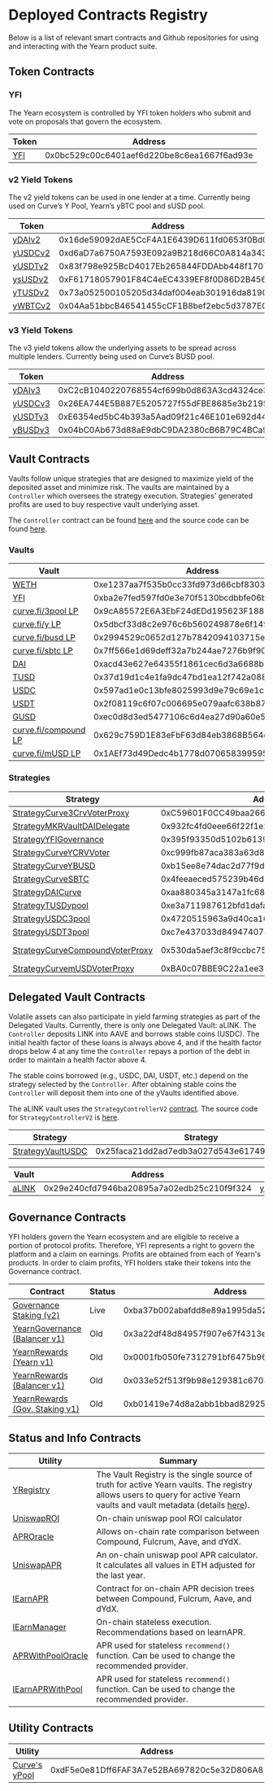 # Deployed Contracts Registry

Below is a list of relevant smart contracts and Github repositories for using and interacting with the Yearn product suite.

## Token Contracts

### YFI

The Yearn ecosystem is controlled by YFI token holders who submit and vote on proposals that govern the ecosystem.

| Token                                                                        | Address                                    |
| ---------------------------------------------------------------------------- | ------------------------------------------ |
| [YFI](https://etherscan.io/token/0x0bc529c00c6401aef6d220be8c6ea1667f6ad93e) | 0x0bc529c00c6401aef6d220be8c6ea1667f6ad93e |

### v2 Yield Tokens

The v2 yield tokens can be used in one lender at a time. Currently being used on Curve’s Y Pool, Yearn’s yBTC pool and sUSD pool.

| Token                                                                              | Address                                    | Github                                                                           |
| ---------------------------------------------------------------------------------- | ------------------------------------------ | -------------------------------------------------------------------------------- |
| [yDAIv2](https://etherscan.io/address/0x16de59092dAE5CcF4A1E6439D611fd0653f0Bd01)  | 0x16de59092dAE5CcF4A1E6439D611fd0653f0Bd01 | [YDAIv2.sol](https://github.com/yearn/itoken/blob/master/contracts/YDAIv2.sol)   |
| [yUSDCv2](https://etherscan.io/address/0xd6aD7a6750A7593E092a9B218d66C0A814a3436e) | 0xd6aD7a6750A7593E092a9B218d66C0A814a3436e | [YUSDCv2.sol](https://github.com/yearn/itoken/blob/master/contracts/YUSDCv2.sol) |
| [yUSDTv2](https://etherscan.io/address/0x83f798e925BcD4017Eb265844FDDAbb448f1707D) | 0x83f798e925BcD4017Eb265844FDDAbb448f1707D | [YUSDTv2.sol](https://github.com/yearn/itoken/blob/master/contracts/YUSDTv2.sol) |
| [ysUSDv2](https://etherscan.io/address/0xF61718057901F84C4eEC4339EF8f0D86D2B45600) | 0xF61718057901F84C4eEC4339EF8f0D86D2B45600 | [YSUSDv2.sol](https://github.com/yearn/itoken/blob/master/contracts/YSUSDv2.sol) |
| [yTUSDv2](https://etherscan.io/address/0x73a052500105205d34daf004eab301916da8190f) | 0x73a052500105205d34daf004eab301916da8190f | [YTUSDv2.sol](https://github.com/yearn/itoken/blob/master/contracts/YTUSDv2.sol) |
| [yWBTCv2](https://etherscan.io/address/0x04Aa51bbcB46541455cCF1B8bef2ebc5d3787EC9) | 0x04Aa51bbcB46541455cCF1B8bef2ebc5d3787EC9 | [YWBTCv2.sol](https://github.com/yearn/itoken/blob/master/contracts/YWBTCv2.sol) |

### v3 Yield Tokens

The v3 yield tokens allow the underlying assets to be spread across multiple lenders. Currently being used on Curve’s BUSD pool.

| Token                                                                              | Address                                    | Github                                                                           |
| ---------------------------------------------------------------------------------- | ------------------------------------------ | -------------------------------------------------------------------------------- |
| [yDAIv3](https://etherscan.io/address/0xC2cB1040220768554cf699b0d863A3cd4324ce32)  | 0xC2cB1040220768554cf699b0d863A3cd4324ce32 | [YDAIv3.sol](https://github.com/yearn/itoken/blob/master/contracts/YDAIv3.sol)   |
| [yUSDCv3](https://etherscan.io/address/0x26EA744E5B887E5205727f55dFBE8685e3b21951) | 0x26EA744E5B887E5205727f55dFBE8685e3b21951 | [YUSDCv3.sol](https://github.com/yearn/itoken/blob/master/contracts/YUSDCv3.sol) |
| [yUSDTv3](https://etherscan.io/address/0xE6354ed5bC4b393a5Aad09f21c46E101e692d447) | 0xE6354ed5bC4b393a5Aad09f21c46E101e692d447 | [YUSDCv3.sol](https://github.com/yearn/itoken/blob/master/contracts/YUSDCv3.sol) |
| [yBUSDv3](https://etherscan.io/address/0x04bC0Ab673d88aE9dbC9DA2380cB6B79C4BCa9aE) | 0x04bC0Ab673d88aE9dbC9DA2380cB6B79C4BCa9aE | [YBUSDv3.sol](https://github.com/yearn/itoken/blob/master/contracts/YBUSDv3.sol) |

## Vault Contracts

Vaults follow unique strategies that are designed to maximize yield of the deposited asset and minimize risk. The vaults are maintained by a `Controller` which oversees the strategy execution. Strategies' generated profits are used to buy respective vault underlying asset.

The `Controller` contract can be found [here](https://etherscan.io/address/0x9e65ad11b299ca0abefc2799ddb6314ef2d91080#code) and the source code can be found [here](https://github.com/yearn/yearn-protocol/blob/develop/contracts/controllers/Controller.sol).

### Vaults

| Vault                                                                                             | Address                                    | GitHub                                                                                         |
| ------------------------------------------------------------------------------------------------- | ------------------------------------------ | ---------------------------------------------------------------------------------------------- |
| [WETH](https://etherscan.io/address/0xe1237aa7f535b0cc33fd973d66cbf830354d16c7)                   | 0xe1237aa7f535b0cc33fd973d66cbf830354d16c7 | [yWETH.sol](https://github.com/yearn/yearn-protocol/blob/develop/contracts/vaults/yWETH.sol)   |
| [YFI](https://etherscan.io/address/0xba2e7fed597fd0e3e70f5130bcdbbfe06bb94fe1)                    | 0xba2e7fed597fd0e3e70f5130bcdbbfe06bb94fe1 | [yVault.sol](https://github.com/yearn/yearn-protocol/blob/develop/contracts/vaults/yVault.sol) |
| [curve.fi/3pool LP](https://etherscan.io/address/0x9cA85572E6A3EbF24dEDd195623F188735A5179f#code) | 0x9cA85572E6A3EbF24dEDd195623F188735A5179f | [yVault.sol](https://github.com/yearn/yearn-protocol/blob/develop/contracts/vaults/yVault.sol) |
| [curve.fi/y LP](https://etherscan.io/address/0x5dbcf33d8c2e976c6b560249878e6f1491bca25c)          | 0x5dbcf33d8c2e976c6b560249878e6f1491bca25c | [yVault.sol](https://github.com/yearn/yearn-protocol/blob/develop/contracts/vaults/yVault.sol) |
| [curve.fi/busd LP](https://etherscan.io/address/0x2994529c0652d127b7842094103715ec5299bbed)       | 0x2994529c0652d127b7842094103715ec5299bbed | [yVault.sol](https://github.com/yearn/yearn-protocol/blob/develop/contracts/vaults/yVault.sol) |
| [curve.fi/sbtc LP](https://etherscan.io/address/0x7ff566e1d69deff32a7b244ae7276b9f90e9d0f6)       | 0x7ff566e1d69deff32a7b244ae7276b9f90e9d0f6 | [yVault.sol](https://github.com/yearn/yearn-protocol/blob/develop/contracts/vaults/yVault.sol) |
| [DAI](https://etherscan.io/address/0xacd43e627e64355f1861cec6d3a6688b31a6f952)                    | 0xacd43e627e64355f1861cec6d3a6688b31a6f952 | [yVault.sol](https://github.com/yearn/yearn-protocol/blob/develop/contracts/vaults/yVault.sol) |
| [TUSD](https://etherscan.io/address/0x37d19d1c4e1fa9dc47bd1ea12f742a0887eda74a)                   | 0x37d19d1c4e1fa9dc47bd1ea12f742a0887eda74a | [yVault.sol](https://github.com/yearn/yearn-protocol/blob/develop/contracts/vaults/yVault.sol) |
| [USDC](https://etherscan.io/address/0x597ad1e0c13bfe8025993d9e79c69e1c0233522e)                   | 0x597ad1e0c13bfe8025993d9e79c69e1c0233522e | [yVault.sol](https://github.com/yearn/yearn-protocol/blob/develop/contracts/vaults/yVault.sol) |
| [USDT](https://etherscan.io/address/0x2f08119c6f07c006695e079aafc638b8789faf18)                   | 0x2f08119c6f07c006695e079aafc638b8789faf18 | [yVault.sol](https://github.com/yearn/yearn-protocol/blob/develop/contracts/vaults/yVault.sol) |
| [GUSD](https://etherscan.io/address/0xec0d8d3ed5477106c6d4ea27d90a60e594693c90)                   | 0xec0d8d3ed5477106c6d4ea27d90a60e594693c90 | [yVault.sol](https://github.com/yearn/yearn-protocol/blob/develop/contracts/vaults/yVault.sol) |
| [curve.fi/compound LP](https://etherscan.io/address/0x629c759d1e83efbf63d84eb3868b564d9521c129)   | 0x629c759D1E83eFbF63d84eb3868B564d9521C129 | [yVault.sol](https://github.com/yearn/yearn-protocol/blob/develop/contracts/vaults/yVault.sol) |
| [curve.fi/mUSD LP](https://etherscan.io/address/0x1AEf73d49Dedc4b1778d0706583995958Dc862e6)       | 0x1AEf73d49Dedc4b1778d0706583995958Dc862e6 | [yVault.sol](https://github.com/yearn/yearn-protocol/blob/develop/contracts/vaults/yVault.sol) |

### Strategies

| Strategy                                                                                                   | Address                                    | GitHub                                                                                                                                               | Vault                                                                                           |
| ---------------------------------------------------------------------------------------------------------- | ------------------------------------------ | ---------------------------------------------------------------------------------------------------------------------------------------------------- | ----------------------------------------------------------------------------------------------- |
| [StrategyCurve3CrvVoterProxy](https://etherscan.io/address/0xC59601F0CC49baa266891b7fc63d2D5FE097A79D)     | 0xC59601F0CC49baa266891b7fc63d2D5FE097A79D | [StrategyCurve3CrvVoterProxy.sol](https://github.com/yearn/yearn-protocol/blob/develop/contracts/strategies/StrategyCurve3CrvVoterProxy.sol)         | [curve.fi/3pool LP](https://etherscan.io/address/0x9ca85572e6a3ebf24dedd195623f188735a5179f)    |
| [StrategyMKRVaultDAIDelegate](https://etherscan.io/address/0x932fc4fd0eee66f22f1e23fba74d7058391c0b15)     | 0x932fc4fd0eee66f22f1e23fba74d7058391c0b15 | [StrategyMKRVaultDAIDelegate.sol](https://github.com/yearn/yearn-protocol/blob/develop/contracts/strategies/StrategyMKRVaultDAIDelegate.sol)         | [WETH](https://etherscan.io/address/0xe1237aa7f535b0cc33fd973d66cbf830354d16c7)                 |
| [StrategyYFIGovernance](https://etherscan.io/address/0x395f93350d5102b6139abfc84a7d6ee70488797c)           | 0x395f93350d5102b6139abfc84a7d6ee70488797c | [StrategyYFIGovernance.sol](https://github.com/yearn/yearn-protocol/blob/develop/contracts/strategies/StrategyYFIGovernance.sol)                     | [YFI](https://etherscan.io/address/0xba2e7fed597fd0e3e70f5130bcdbbfe06bb94fe1)                  |
| [StrategyCurveYCRVVoter](https://etherscan.io/address/0xc999fb87aca383a63d804a575396f65a55aa5ac8)          | 0xc999fb87aca383a63d804a575396f65a55aa5ac8 | [StrategyCurveYCRVVoter.sol](https://github.com/yearn/yearn-protocol/blob/master/contracts/strategies/StrategyCurveYCRVVoter.sol)                    | [curve.fi/y LP](https://etherscan.io/address/0x5dbcf33d8c2e976c6b560249878e6f1491bca25c)        |
| [StrategyCurveYBUSD](https://etherscan.io/address/0xb15ee8e74dac2d77f9d1080b32b0f3562954aee9)              | 0xb15ee8e74dac2d77f9d1080b32b0f3562954aee9 | [StrategyCurveYBUSD.sol](https://github.com/yearn/yearn-protocol/blob/master/contracts/strategies/StrategyCurveYBUSD.sol)                            | [curve.fi/busd LP](https://etherscan.io/address/0x2994529c0652d127b7842094103715ec5299bbed)     |
| [StrategyCurveSBTC](https://etherscan.io/address/0x4feeaeced575239b46d70b50e13532ecb62e4ea8)               | 0x4feeaeced575239b46d70b50e13532ecb62e4ea8 | [StrategyCurveSBTC.sol](https://github.com/yearn/yearn-protocol/blob/master/contracts/strategies/StrategyCurveSBTC.sol)                              | [curve.fi/sbtc LP](https://etherscan.io/address/0x7ff566e1d69deff32a7b244ae7276b9f90e9d0f6)     |
| [StrategyDAICurve](https://etherscan.io/address/0xaa880345a3147a1fc6889080401c791813ed08dc)                | 0xaa880345a3147a1fc6889080401c791813ed08dc | [StrategyDAICurve.sol](https://github.com/yearn/yearn-protocol/blob/develop/contracts/strategies/StrategyDAICurve.sol)                               | [DAI](https://etherscan.io/address/0xacd43e627e64355f1861cec6d3a6688b31a6f952)                  |
| [StrategyTUSDypool](https://etherscan.io/address/0xe3a711987612bfd1dafa076506f3793c78d81558)               | 0xe3a711987612bfd1dafa076506f3793c78d81558 | [StrategyTUSDypool.sol](https://github.com/yearn/yearn-protocol/blob/develop/contracts/strategies/StrategyTUSDypool.sol)                             | [TUSD](https://etherscan.io/address/0x37d19d1c4e1fa9dc47bd1ea12f742a0887eda74a)                 |
| [StrategyUSDC3pool](https://etherscan.io/address/0x4720515963a9d40ca10b1ade806c1291e6c9a86d)               | 0x4720515963a9d40ca10b1ade806c1291e6c9a86d | [StrategyUSDC3pool.sol](https://github.com/yearn/yearn-protocol/blob/develop/contracts/strategies/StrategyUSDC3pool.sol)                             | [USDC](https://etherscan.io/address/0x597ad1e0c13bfe8025993d9e79c69e1c0233522e)                 |
| [StrategyUSDT3pool](https://etherscan.io/address/0xc7e437033d849474074429cbe8077c971ea2a852)               | 0xc7e437033d849474074429cbe8077c971ea2a852 | [StrategyUSDT3pool.sol](https://github.com/yearn/yearn-protocol/blob/develop/contracts/strategies/StrategyUSDT3pool.sol)                             | [USDT](https://etherscan.io/address/0x2f08119c6f07c006695e079aafc638b8789faf18)                 |
| [StrategyCurveCompoundVoterProxy](https://etherscan.io/address/0x530da5aef3c8f9ccbc75c97c182d6ee2284b643f) | 0x530da5aef3c8f9ccbc75c97c182d6ee2284b643f | [StrategyCurveCompoundVoterProxy.sol](https://github.com/yearn/yearn-protocol/blob/develop/contracts/strategies/StrategyCurveCompoundVoterProxy.sol) | [curve.fi/compound LP](https://etherscan.io/address/0x845838df265dcd2c412a1dc9e959c7d08537f8a2) |
| [StrategyCurvemUSDVoterProxy](https://etherscan.io/address/0xBA0c07BBE9C22a1ee33FE988Ea3763f21D0909a0)     | 0xBA0c07BBE9C22a1ee33FE988Ea3763f21D0909a0 | [StrategyCurvemUSDVoterProxy.sol](https://github.com/yearn/yearn-protocol/blob/develop/contracts/strategies/StrategyCurvemUSDVoterProxy.sol)         | [curve.fi/mUSD LP](https://etherscan.io/address/0x1aef73d49dedc4b1778d0706583995958dc862e6)     |

## Delegated Vault Contracts

Volatile assets can also participate in yield farming strategies as part of the Delegated Vaults. Currently, there is only one Delegated Vault: aLINK. The `Controller` deposits LINK into AAVE and borrows stable coins \(USDC\). The initial health factor of these loans is always above 4, and if the health factor drops below 4 at any time the `Controller` repays a portion of the debt in order to maintain a health factor above 4.

The stable coins borrowed \(e.g., USDC, DAI, USDT, etc.\) depend on the strategy selected by the `Controller`. After obtaining stable coins the `Controller` will deposit them into one of the yVaults identified above.

The aLINK vault uses the `StrategyControllerV2` [contract](https://etherscan.io/address/0x2be5d998c95de70d9a38b3d78e49751f10f9e88b#code). The source code for `StrategyControllerV2` is [here](https://github.com/yearn/vaults/blob/master/contracts/controllers/StrategyControllerV2.sol).

| Strategy                                                                                     | Strategy                                   | GitHub                                                                                                                   |
| -------------------------------------------------------------------------------------------- | ------------------------------------------ | ------------------------------------------------------------------------------------------------------------------------ |
| [StrategyVaultUSDC](https://etherscan.io/address/0x25faca21dd2ad7edb3a027d543e617496820d8d6) | 0x25faca21dd2ad7edb3a027d543e617496820d8d6 | [StrategyVaultUSDC.sol](https://github.com/yearn/yearn-protocol/blob/develop/contracts/strategies/StrategyVaultUSDC.sol) |

| Vault                                                                            | Address                                    | GitHub                                                                                                           |
| -------------------------------------------------------------------------------- | ------------------------------------------ | ---------------------------------------------------------------------------------------------------------------- |
| [aLINK](https://etherscan.io/address/0x29e240cfd7946ba20895a7a02edb25c210f9f324) | 0x29e240cfd7946ba20895a7a02edb25c210f9f324 | [yDelegatedVault.sol](https://github.com/yearn/yearn-protocol/blob/develop/contracts/vaults/yDelegatedVault.sol) |

## Governance Contracts

YFI holders govern the Yearn ecosystem and are eligible to receive a portion of protocol profits. Therefore, YFI represents a right to govern the platform and a claim on earnings. Profits are obtained from each of Yearn's products. In order to claim profits, YFI holders stake their tokens into the Governance contract.

| Contract                                                                                                         | Status | Address                                    |
| ---------------------------------------------------------------------------------------------------------------- | ------ | ------------------------------------------ |
| [Governance Staking \(v2\)](https://etherscan.io/address/0xba37b002abafdd8e89a1995da52740bbc013d992#code)        | Live   | 0xba37b002abafdd8e89a1995da52740bbc013d992 |
| [YearnGovernance \(Balancer v1\)](https://etherscan.io/address/0x3a22df48d84957f907e67f4313e3d43179040d6e#code)  | Old    | 0x3a22df48d84957f907e67f4313e3d43179040d6e |
| [YearnRewards \(Yearn v1\)](https://etherscan.io/address/0x0001fb050fe7312791bf6475b96569d83f695c9f#code)        | Old    | 0x0001fb050fe7312791bf6475b96569d83f695c9f |
| [YearnRewards \(Balancer v1\)](https://etherscan.io/address/0x033e52f513f9b98e129381c6708f9faa2dee5db5#code)     | Old    | 0x033e52f513f9b98e129381c6708f9faa2dee5db5 |
| [YearnRewards \(Gov. Staking v1\)](https://etherscan.io/address/0xb01419e74d8a2abb1bbad82925b19c36c191a701#code) | Old    | 0xb01419e74d8a2abb1bbad82925b19c36c191a701 |

## Status and Info Contracts

| Utility                                                                                           | Summary                                                                                                                                                                                                                               |
| ------------------------------------------------------------------------------------------------- | ------------------------------------------------------------------------------------------------------------------------------------------------------------------------------------------------------------------------------------- |
| [YRegistry](https://etherscan.io/address/0x3ee41c098f9666ed2ea246f4d2558010e59d63a0#code)         | The Vault Registry is the single source of truth for active Yearn vaults. The registry allows users to query for active Yearn vaults and vault metadata \(details [here](https://hackmd.io/JDWZ6BAuSmm-VRQRp-bZXw#Vault-Registry-)\). |
| [UniswapROI](https://etherscan.io/address/0xd04ca0ae1cd8085438fdd8c22a76246f315c2687#code)        | On-chain uniswap pool ROI calculator                                                                                                                                                                                                  |
| [APROracle](https://etherscan.io/address/0x97ff4a1b787ade6b94cca95b61f79417c673331d#code)         | Allows on-chain rate comparison between Compound, Fulcrum, Aave, and dYdX.                                                                                                                                                            |
| [UniswapAPR](https://etherscan.io/address/0x4c70D89A4681b2151F56Dc2c3FD751aBb9CE3D95#code)        | An on-chain uniswap pool APR calculator. It calculates all values in ETH adjusted for the last year.                                                                                                                                  |
| [IEarnAPR](https://etherscan.io/address/0x9cad8ab10daa9af1a9d2b878541f41b697268eec#code)          | Contract for on-chain APR decision trees between Compound, Fulcrum, Aave, and dYdX.                                                                                                                                                   |
| [IEarnManager](https://etherscan.io/address/0x318135fbd0b40d48fcef431ccdf6c7926450edfb#code)      | On-chain stateless execution. Recommendations based on IearnAPR.                                                                                                                                                                      |
| [APRWithPoolOracle](https://etherscan.io/address/0xAE8F37F0e8AD690486bFA2495113d7E94B7a7Ba6#code) | APR used for stateless `recommend()` function. Can be used to change the recommended provider.                                                                                                                                        |
| [IEarnAPRWithPool](https://etherscan.io/address/0xcD5F61c392B61F440991DEf98FF6Af07FC6900D4#code)  | APR used for stateless `recommend()` function. Can be used to change the recommended provider.                                                                                                                                        |

## Utility Contracts

| Utility                                                                                       | Address                                    |
| --------------------------------------------------------------------------------------------- | ------------------------------------------ |
| [Curve's yPool](https://etherscan.io/address/0xdF5e0e81Dff6FAF3A7e52BA697820c5e32D806A8#code) | 0xdF5e0e81Dff6FAF3A7e52BA697820c5e32D806A8 |